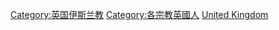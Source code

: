 {{Commons category|Muslims from the United Kingdom}}

[[Category:英国伊斯兰教|Category:英国伊斯兰教]]
[[Category:各宗教英國人|Category:各宗教英國人]]
[[Category:各國穆斯林|United Kingdom]]